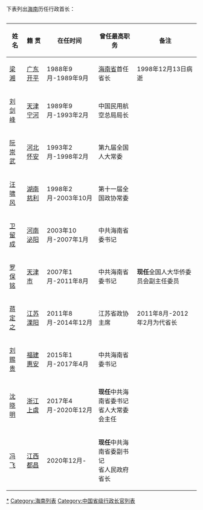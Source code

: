 下表列出[[海南|海南]]历任行政首长：

{{dynamic list}}

=={{ROC}}==

=={{PRC}}==

{| border="0" cellpadding="3px" style="border: 1px solid #999; background-color:#ffffff;"
|-align="center" style="background-color: #cccccc;"
! 姓名
! 籍 贯
! 在任时间
! 曾任最高职务
! 备注
|-----
| [[梁湘|梁 湘]]
| [[广东|广东]][[开平市|开平]]
| 1988年9月-1989年9月
| [[海南省|海南省]]首任省长
| 1998年12月13日病逝
|-----
| [[刘剑峰|刘剑峰]]
| [[天津|天津]][[宁河|宁河]]
| 1989年9月-1993年2月
| 中国民用航空总局局长
| 
|-----
| [[阮崇武|阮崇武]]
| [[河北|河北]][[怀安|怀安]]
| 1993年2月-1998年2月
| 第九届全国人大常委
| 
|-----
| [[汪啸风|汪啸风]]
| [[湖南|湖南]][[慈利|慈利]]
| 1998年2月-2003年10月
| 第十一届全国政协常委
| 
|-----
| [[卫留成|卫留成]]
| [[河南|河南]][[泌阳|泌阳]]
| 2003年10月-2007年1月
| 中共海南省委书记
| 
|-----
| [[罗保铭|罗保铭]]
| [[天津市|天津市]]
| 2007年1月-2011年8月
| 中共海南省委书记
| '''现任'''全国人大华侨委员会副主任委员
|-----
| [[蒋定之|蒋定之]]
| [[江苏|江苏]][[溧阳|溧阳]]
| 2011年8月-2014年12月
| 江苏省政协主席
| 2011年8月-2012年2月为代省长
|-----
| [[刘赐贵|刘赐贵]]
| [[福建|福建]][[惠安|惠安]]
| 2015年1月-2017年4月
| 中共海南省委书记
| 
|-----
| [[沈晓明_(1963年)|沈晓明]]
| [[浙江|浙江]][[上虞|上虞]]
| 2017年4月-2020年12月
| '''现任'''中共海南省委书记<br/>省人大常委会主任
| 
|-----
| [[冯飞|冯 飞]]
| [[江西|江西]][[都昌|都昌]]
| 2020年12月-
| '''现任'''中共海南省委副书记<br/>省人民政府省长
| 
|}

{{中华人民共和国省级行政区行政主官}}
{{海南行政长官}}

[[Category:海南行政长官|*]]
[[Category:海南列表|Category:海南列表]]
[[Category:中国省级行政长官列表|Category:中国省级行政长官列表]]